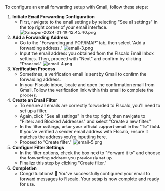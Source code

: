 To configure an email forwarding setup with Gmail, follow these steps:

1. **Initiate Email Forwarding Configuration**
   - First, navigate to the email settings by selecting "See all settings" in the top right corner of your email interface.
     ![Xnapper-2024-01-10-12.45.40.png](/images/email-inbox/gmail/Xnapper-2024-01-10-12.45.40.png)
2. **Add a Forwarding Address**
   - Go to the "Forwarding and POP/IMAP" tab, then select "Add a forwarding address."
     ![email-3.png](/images/email-inbox/gmail/email-3.jpeg)
   - Input the email address you obtained from the FIscalo Email Inbox settings. Then, proceed with "Next" and confirm by clicking "Proceed."
     ![email-4.png](/images/email-inbox/gmail/email-4.jpeg)
3. **Verification Process**
   - Sometimes, a verification email is sent by Gmail to confirm the forwarding address.
   - In your FIscalo inbox, locate and open the confirmation email from Gmail. Follow the verification link within this email to complete the process.
4. **Create an Email Filter**
   - To ensure all emails are correctly forwarded to FIscalo, you'll need to set up a filter.
   - Again, click "See all settings" in the top right, then navigate to "Filters and Blocked Addresses" and select "Create a new filter."
   - In the filter settings, enter your official support email in the "To" field. If you've verified a sender email address with FIscalo, ensure it matches the address you're inputting here.
   - Proceed to "Create filter."
     ![email-5.png](/images/email-inbox/gmail/email-5.jpeg)
5. **Configure Filter Settings**
   - In the filter options, check the box next to "Forward it to" and choose the forwarding address you previously set up.
   - Finalize this step by clicking "Create filter."
6. **Completion**
   - Congratulations! 🥳 You've successfully configured your email to forward messages to FIscalo. Your setup is now complete and ready for use.
